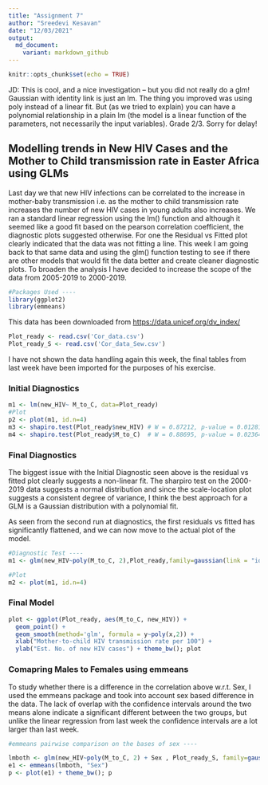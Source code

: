 ```yaml
---
title: "Assignment 7"
author: "Sreedevi Kesavan"
date: "12/03/2021"
output:
  md_document:
    variant: markdown_github
---
```


```r
knitr::opts_chunk$set(echo = TRUE)
```

JD: This is cool, and a nice investigation – but you did not really do a glm! Gaussian with identity link is just an lm. The thing you improved was using poly instead of a linear fit. But (as we tried to explain) you can have a polynomial relationship in a plain lm (the model is a linear function of the parameters, not necessarily the input variables). Grade 2/3. Sorry for delay!

## Modelling trends in New HIV Cases and the Mother to Child transmission rate in Easter Africa using GLMs

Last day we  that new HIV infections can be correlated to the increase in mother-baby transmission i.e. as the mother to child transmission rate increases the number of new HIV cases in young adults also increases. We ran a standard linear regression using the lm() function and although it seemed like a good fit based on the pearson correlation coefficient, the diagnostic plots suggested otherwise. For one the Residual vs Fitted plot clearly indicated that the data was not fitting a line. This week I am going back to that same data and using the glm() function testing to see if there are other models that would fit the data better and create cleaner diagnostic plots. To broaden the analysis I have decided to increase the scope of the data from 2005-2019 to 2000-2019. 

```r
#Packages Used ----
library(ggplot2)
library(emmeans)
```
This data has been downloaded from <https://data.unicef.org/dv_index/>

```r
Plot_ready <- read.csv('Cor_data.csv')
Plot_ready_S <- read.csv('Cor_data_Sew.csv')
```

I have not shown the data handling again this week, the final tables from last week have been imported for the purposes of his exercise. 

### Initial Diagnostics

```r
m1 <- lm(new_HIV~ M_to_C, data=Plot_ready)
#Plot
p2 <- plot(m1, id.n=4)
m3 <- shapiro.test(Plot_ready$new_HIV) # W = 0.87212, p-value = 0.01281
m4 <- shapiro.test(Plot_ready$M_to_C)  # W = 0.88695, p-value = 0.02364
```

### Final Diagnostics

The biggest issue with the Initial Diagnostic seen above is the residual vs fitted plot clearly suggests a non-linear fit. The sharpiro test on the 2000-2019 data suggests a normal distribution and since the scale-location plot suggests a consistent degree of variance, I think the best approach for a GLM is a Gaussian distribution with a polynomial fit. 

As seen from the second run at diagnostics, the first residuals vs fitted has significantly flattened, and we can now move to the actual plot of the model. 

```r
#Diagnostic Test ----
m1 <- glm(new_HIV~poly(M_to_C, 2),Plot_ready,family=gaussian(link = "identity"))

#Plot
m2 <- plot(m1, id.n=4)
```

### Final Model

```r
plot <- ggplot(Plot_ready, aes(M_to_C, new_HIV)) + 
  geom_point() + 
  geom_smooth(method='glm', formula = y~poly(x,2)) + 
  xlab("Mother-to-child HIV transmission rate per 100") + 
  ylab("Est. No. of new HIV cases") + theme_bw(); plot

```

### Comapring Males to Females using emmeans 

To study whether there is a difference in the correlation above w.r.t. Sex, I used the emmeans package and took into account sex based difference in the data. The lack of overlap with the confidence intervals around the two means alone indicate a significant different between the two groups, but unlike the linear regression from last week the confidence intervals are a lot larger than last week. 

```r
#emmeans pairwise comparison on the bases of sex ----

lmboth <- glm(new_HIV~poly(M_to_C, 2) + Sex , Plot_ready_S, family=gaussian(link = "identity"))
e1 <- emmeans(lmboth, "Sex")
p <- plot(e1) + theme_bw(); p
```

